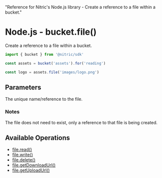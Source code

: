   "Reference for Nitric's Node.js library - Create a reference to a file within a bucket."

# Node.js - bucket.file()

Create a reference to a file within a bucket.

```javascript
import { bucket } from '@nitric/sdk'

const assets = bucket('assets').for('reading')

const logo = assets.file('images/logo.png')
```

## Parameters

<Properties>
  <Property name="name" required type="string">
    The unique name/reference to the file.
  </Property>
</Properties>

### Notes

The file does not need to exist, only a reference to that file is being created.

## Available Operations

- [file.read()](./bucket-file-read)
- [file.write()](./bucket-file-write)
- [file.delete()](./bucket-file-delete)
- [file.getDownloadUrl()](./bucket-file-downloadurl)
- [file.getUploadUrl()](./bucket-file-uploadurl)
